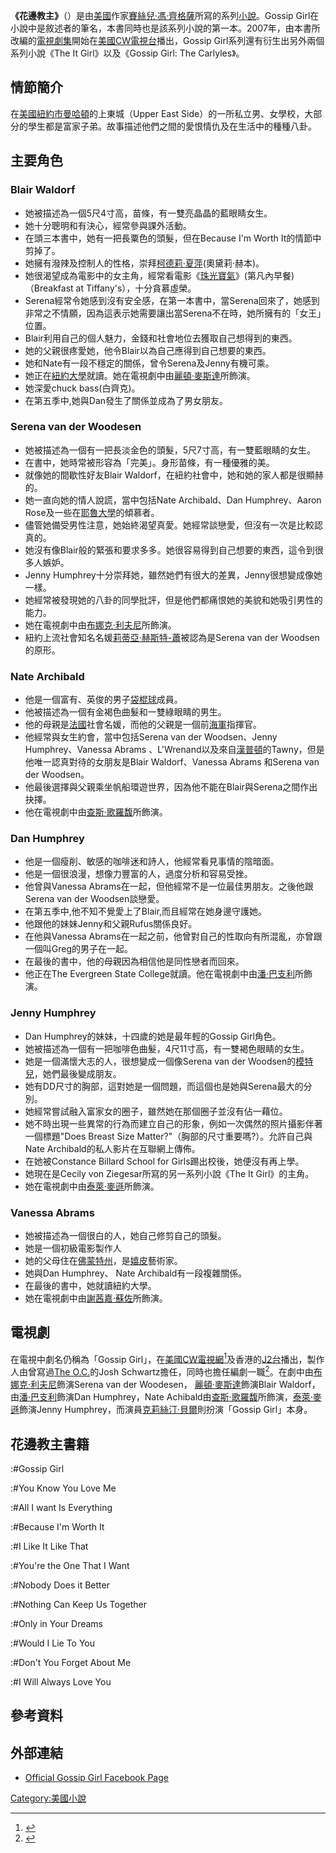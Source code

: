 {{noteTA
|T=zh-cn:绯闻女孩; zh-tw:花邊教主; zh-hk:花邊教主;
|G1=GossipGirl
}}
{{Otheruses|subject=花邊教主小說|other=由其改編的電視劇|花邊教主 (電視劇)}}
{{Infobox Book
| name          = 花邊教主 Gossip Girl
| image         = 
| image_caption = 
| author        = {{tsl|en|Cecily von Ziegesar|塞西莉·冯·齐格萨}} 
| country       = {{USA}}
| language      = [[英文|英文]]
| genre         = 現代文學
| publisher     = Poppy<br />
大陆：接力出版社
| website=      = http://www.gossipgirl.net/ Gossip Girl
| release_date  = 2002年
| media_type    = 
}}

'''《花邊教主》'''（{{lang-en|Gossip Girl}}）是由[[美國|美國]]作家[[賽絲兒·馮·齊格薩|賽絲兒·馮·齊格薩]]所寫的系列[[小說|小說]]。Gossip Girl在小說中是敘述者的筆名，本書同時也是該系列小說的第一本。2007年，由本書所改編的[[花邊教主_(電視劇)|電視劇集]]開始在[[美國|美國]][[CW電視台|CW電視台]]播出，Gossip Girl系列還有衍生出另外兩個系列小說《The It Girl》以及《Gossip Girl: The Carlyles》。

==情節簡介==
在[[美國|美國]][[紐約市|紐約市]][[曼哈頓|曼哈頓]]的上東城（Upper East Side）的一所私立男、女學校，大部分的學生都是富家子弟。故事描述他們之間的愛恨情仇及在生活中的種種八卦。

==主要角色==
{{Inappropriate tone |time=2010-09-08T12:54:14+00:00 }}
{{Main|绯闻女孩角色列表}}

===Blair Waldorf===
*她被描述為一個5尺4寸高，苗條，有一雙亮晶晶的藍眼睛女生。
*她十分聰明和有決心，經常參與課外活動。
*在頭三本書中，她有一把長粟色的頭髮，但在Because I'm Worth It的情節中剪掉了。
*她擁有潑辣及控制人的性格，崇拜[[柯德莉·夏萍|柯德莉·夏萍]](奧黛莉·赫本)。
*她很渴望成為電影中的女主角，經常看電影《[[珠光寶氣_(電影)|珠光寶氣]]》(第凡內早餐)（Breakfast at Tiffany's），十分貪慕虛榮。
*Serena經常令她感到沒有安全感，在第一本書中，當Serena回來了，她感到非常之不情願，因為這表示她需要讓出當Serena不在時，她所擁有的「女王」位置。
*Blair利用自己的個人魅力，金錢和社會地位去獲取自己想得到的東西。
*她的父親很疼愛她，他令Blair以為自己應得到自己想要的東西。
*她和Nate有一段不穩定的關係，曾令Serena及Jenny有機可乘。
*她正在[[紐約大學|紐約大學]]就讀。她在電視劇中由[[麗頓·麥斯達|麗頓·麥斯達]]所飾演。
*她深愛chuck bass(白齊克)。
*在第五季中,她與Dan發生了關係並成為了男女朋友。

===Serena van der Woodesen===
*她被描述為一個有一把長淡金色的頭髮，5尺7寸高，有一雙藍眼睛的女生。
*在書中，她時常被形容為「完美」。身形苗條，有一種優雅的美。
*就像她的間歇性好友Blair Waldorf，在紐約社會中，她和她的家人都是很顯赫的。
*她一直向她的情人說謊，當中包括Nate Archibald、Dan Humphrey、Aaron Rose及一些在[[耶魯大學|耶魯大學]]的傾慕者。
*儘管她備受男性注意，她始終渴望真愛。她經常談戀愛，但沒有一次是比較認真的。
*她沒有像Blair般的緊張和要求多多。她很容易得到自己想要的東西，這令到很多人嫉妒。
*Jenny Humphrey十分崇拜她，雖然她們有很大的差異，Jenny很想變成像她一樣。
*她經常被發現她的八卦的同學批評，但是他們都痛恨她的美貌和她吸引男性的能力。
*她在電視劇中由[[布娜克·利夫尼|布娜克·利夫尼]]所飾演。
*紐約上流社會知名名媛[[莉蒂亞·赫斯特-蕭|莉蒂亞·赫斯特-蕭]]被認為是Serena van der Woodsen的原形。

===Nate Archibald===
*他是一個富有、英俊的男子[[袋棍球|袋棍球]]成員。
*他被描述為一個有金褐色曲髮和一雙綠眼睛的男生。
*他的母親是[[法國|法國]]社會名媛，而他的父親是一個前[[海軍|海軍]]指揮官。
*他經常與女生約會，當中包括Serena van der Woodsen、Jenny Humphrey、Vanessa Abrams 、L'Wrenand以及來自[[漢普頓(維珍尼亞州)|漢普頓]]的Tawny，但是他唯一認真對待的女朋友是Blair Waldorf、Vanessa Abrams 和Serena van der Woodsen。
*他最後選擇與父親乘坐帆船環遊世界，因為他不能在Blair與Serena之間作出抉擇。
*他在電視劇中由[[查斯·歌羅馥|查斯·歌羅馥]]所飾演。

===Dan Humphrey===
*他是一個瘦削、敏感的咖啡迷和詩人，他經常看見事情的陰暗面。
*他是一個很浪漫，想像力豐富的人，過度分析和容易受挫。
*他曾與Vanessa Abrams在一起，但他經常不是一位最佳男朋友。之後他跟Serena van der Woodsen談戀愛。
*在第五季中,他不知不覺愛上了Blair,而且經常在她身邊守護她。
*他跟他的妹妹Jenny和父親Rufus關係良好。
*在他與Vanessa Abrams在一起之前，他曾對自己的性取向有所混亂，亦曾跟一個叫Greg的男子在一起。
*在最後的書中，他的母親因為相信他是同性戀者而回來。
*他正在The Evergreen State College就讀。他在電視劇中由[[潘·巴支利|潘·巴支利]]所飾演。

===Jenny Humphrey===
*Dan Humphrey的妹妹，十四歲的她是最年輕的Gossip Girl角色。
*她被描述為一個有一把咖啡色曲髮，4尺11寸高，有一雙褐色眼睛的女生。
*她是一個滿懷大志的人，很想變成一個像Serena van der Woodsen的[[模特兒|模特兒]]，她們最後變成朋友。
*她有DD尺寸的胸部，這對她是一個問題，而這個也是她與Serena最大的分別。
*她經常嘗試融入富家女的圈子，雖然她在那個圈子並沒有佔一藉位。
*她不時出現一些異常的行為而建立自己的形象，例如一次偶然的照片攝影伴著一個標題"Does Breast Size Matter?"（胸部的尺寸重要嗎?）。允許自己與Nate Archibald的私人影片在互聯網上傳佈。
*在她被Constance Billard School for Girls踢出校後，她便沒有再上學。
*她現在是Cecily von Ziegesar所寫的另一系列小說《The It Girl》的主角。
*她在電視劇中由[[泰萊·麥遜|泰萊·麥遜]]所飾演。

===Vanessa Abrams===
*她被描述為一個很白的人，她自己修剪自己的頭髮。
*她是一個初級電影製作人
*她的父母住在[[佛蒙特州|佛蒙特州]]，是[[嬉皮|嬉皮]]藝術家。
*她與Dan Humphrey、 Nate Archibald有一段複雜關係。
*在最後的書中，她就讀紐約大學。
*她在電視劇中由[[謝茜嘉·蘇佐|謝茜嘉·蘇佐]]所飾演。

==電視劇==
{{Main|花邊教主 (電視劇)}}
在電視中劇名仍稱為「Gossip Girl」，在[[美國|美國]][[CW電視網|CW電視網]]<ref name="cw">{{cite web|url=http://www.tvweek.com/news/2007/01/cw_gives_goahead_to_gossip_gir.php|title=CW Gives Go-Ahead to 'Gossip Girl' Pilot|work=TVWeek.com|accessdate=|deadurl=yes|archiveurl=https://web.archive.org/web/20070930030304/http://www.tvweek.com/news/2007/01/cw_gives_goahead_to_gossip_gir.php|archivedate=2007-09-30}}</ref>及香港的[[J2台|J2台]]播出，製作人由曾寫過[[O.C.|The O.C.]]的Josh Schwartz擔任，同時也擔任編劇一職<ref>{{cite web|title=CW gives Schwartz some good news: 2nd pilot picked up for show creator|author=Michael Schneider|coauthors=Josef Adalian|date=|url=http://www.variety.com/article/VR.html?categoryid=14&cs=1|publisher=Variety|accessdate=|archive-date=2007-11-14|archive-url=https://web.archive.org/web/20071114124916/http://www.variety.com/article/VR.html?categoryid=14&cs=1|dead-url=no}}</ref>。在劇中由[[布娜克·利夫尼|布娜克·利夫尼]]飾演Serena van der Woodesen，
[[麗頓·麥斯達|麗頓·麥斯達]]飾演Blair Waldorf，由[[潘·巴支利|潘·巴支利]]飾演Dan Humphrey，Nate Achibald由[[查斯·歌羅馥|查斯·歌羅馥]]所飾演，[[泰萊·麥遜|泰萊·麥遜]]飾演Jenny Humphrey，而演員[[克莉絲汀·貝爾|克莉絲汀·貝爾]]則扮演「Gossip Girl」本身。

== 花邊教主書籍 ==
:#Gossip Girl
:#You Know You Love Me
:#All I want Is Everything
:#Because I'm Worth It
:#I Like It Like That
:#You're the One That I Want
:#Nobody Does it Better
:#Nothing Can Keep Us Together
:#Only in Your Dreams
:#Would I Lie To You
:#Don't You Forget About Me
:#I Will Always Love You

==參考資料==
<div class="references-small">
<references />
</div>

==外部連結==
* [http://www.facebook.com/home.php?#/pages/Gossip-Girl/118350410327?ref=ts Official Gossip Girl Facebook Page] {{Wayback|url=http://www.facebook.com/home.php#/pages/Gossip-Girl/118350410327?ref=ts |date=20080924153115 }}

[[Category:美國小說|Category:美國小說]]